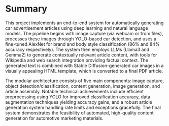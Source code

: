 # Summary

This project implements an end-to-end system for automatically generating car advertisement articles using deep learning and natural language models. The pipeline begins with image capture (via webcam or from files), processes these images through YOLO-based car detection, and uses a fine-tuned AlexNet for brand and body style classification (86% and 84% accuracy respectively). The system then employs LLMs (Llama3 and Gemma2) to generate contextually relevant article content, with tools for Wikipedia and web search integration providing factual context. The generated text is combined with Stable Diffusion-generated car images in a visually appealing HTML template, which is converted to a final PDF article.

The modular architecture consists of five main components: image capture, object detection/classification, content generation, image generation, and article assembly. Notable technical achievements include efficient preprocessing using YOLO for improved classification accuracy, data augmentation techniques yielding accuracy gains, and a robust article generation system handling rate limits and exceptions gracefully. The final system demonstrates the feasibility of automated, high-quality content generation for automotive marketing materials.